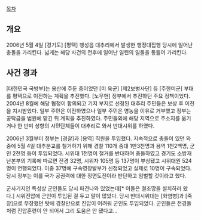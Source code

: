 [[목차]]
== 개요 ==
2006년 5월 4일 [경기도] [평택] 팽성읍 대추리에서 발생한 행정대집행 당시에 일어난 충돌을 가리킨다. 넓게는 해당 사건의 전후에 일어난 일련의 일들을 통틀어 가리킨다.

== 사건 경과 ==
[대한민국 국방부]는 용산에 주둔 중이었던 [미 육군] [제2보병사단] 등 [주한미군] 부대를 평택으로 이전하는 계획을 추진했다. [노무현] 정부에서 추진하던 주요 정책이었다. 2004년 8월에 해당 협정이 합의되고 기지 부지로 선정된 대추리 주민들은 보상 후 이전을 지시받았다. 일부 주민은 이전하였으나 일부 주민은 영농을 이유로 거부했고 정부는 공탁금을 법원에 맡긴 뒤 계획을 추진하였다. 주민들외에 해당 지역으로 주소지를 옮기거나 한 반미 성향의 시민단체들이 대추리로 와서 반대시위를 하였다.

2006년 3월부터 정부는 [경찰]과 [용역] 직원을 투입했다. 지속적으로 충돌이 있던 와중에 5월 4일 대추분교를 철거하기 위해 경찰 110개 중대 1만3천명과 용역 1천2백명, 군인 2천명 등이 투입되었다. 시위대 1천명이 철거를 반대하며 충돌하였고 경기도 소방재난본부의 기록에 따르면 전경 32명, 시위자 105명 등 137명이 부상됐고 시위대원 524명이 연행되었다. 이중 37명에 구속영장발부가 신청되었고 실제로 10명이 구속되었다. 당시 정부는 이를 국가 공권력에 대한 정면도전이라 판단하고 엄벌할 것이라고 했다.

군사기지인 특성상 군인들도 당시 파견나와 있었는데[* 이들은 철조망을 설치하러 왔다.] 시위진압에 군인이 투입된 걸 두고 말이 많았다. 당시 반대시위대는 [화염병]과 [죽창]으로 무장했던 탓에 경찰만으로 진압이 어려워 군인도 투입되었다. 군인들은 전경들처럼 진압훈련이 안 되어서 그리 도움은 안 됐다고...
